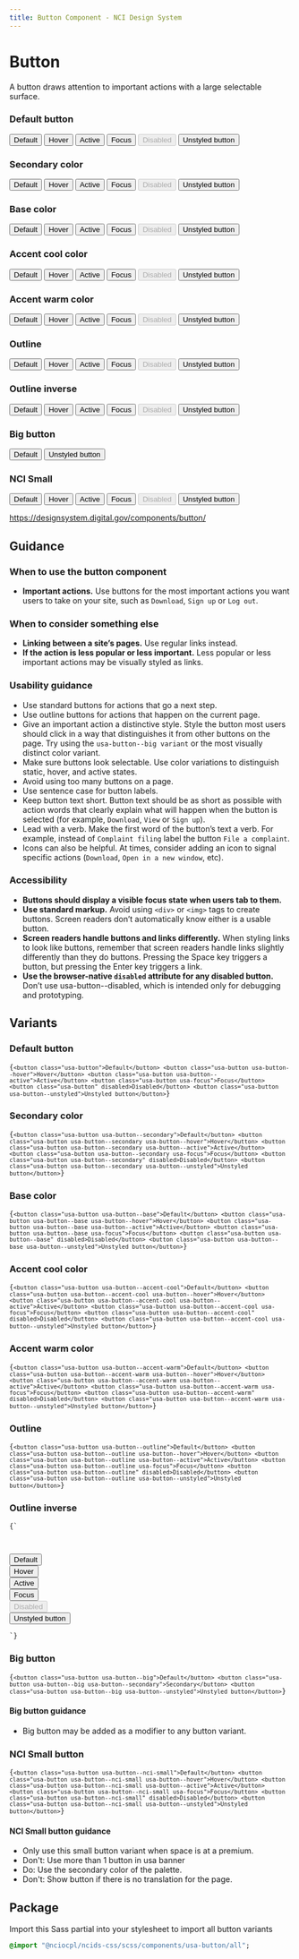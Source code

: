 ```yaml
---
title: Button Component - NCI Design System
---
```



# Button

A button draws attention to important actions with a large selectable surface.

<div className="bg-base-lightest padding-3">
	<h3 className="margin-bottom-1">Default button</h3>
	<button className="usa-button">Default</button>
	<button className="usa-button usa-button--hover">Hover</button>
	<button className="usa-button usa-button--active">Active</button>
	<button className="usa-button usa-focus">Focus</button>
	<button className="usa-button" disabled>
		Disabled
	</button>
	<button className="usa-button usa-button--unstyled">Unstyled button</button>
	<h3 className="margin-top-2 margin-bottom-1">Secondary color</h3>
	<button className="usa-button usa-button--secondary">Default</button>
	<button className="usa-button usa-button--secondary usa-button--hover">
		Hover
	</button>
	<button className="usa-button usa-button--secondary usa-button--active">
		Active
	</button>
	<button className="usa-button usa-button--secondary usa-focus">Focus</button>
	<button className="usa-button usa-button--secondary" disabled>
		Disabled
	</button>
	<button className="usa-button usa-button--secondary usa-button--unstyled">
		Unstyled button
	</button>
	<h3 className="margin-top-2 margin-bottom-1">Base color</h3>
	<button className="usa-button usa-button--base">Default</button>
	<button className="usa-button usa-button--base usa-button--hover">
		Hover
	</button>
	<button className="usa-button usa-button--base usa-button--active">
		Active
	</button>
	<button className="usa-button usa-button--base usa-focus">Focus</button>
	<button className="usa-button usa-button--base" disabled>
		Disabled
	</button>
	<button className="usa-button usa-button--base usa-button--unstyled">
		Unstyled button
	</button>
	<h3 className="margin-top-2 margin-bottom-1">Accent cool color</h3>
	<button className="usa-button usa-button--accent-cool">Default</button>
	<button className="usa-button usa-button--accent-cool usa-button--hover">
		Hover
	</button>
	<button className="usa-button usa-button--accent-cool usa-button--active">
		Active
	</button>
	<button className="usa-button usa-button--accent-cool usa-focus">
		Focus
	</button>
	<button className="usa-button usa-button--accent-cool" disabled>
		Disabled
	</button>
	<button className="usa-button usa-button--accent-cool usa-button--unstyled">
		Unstyled button
	</button>
	<h3 className="margin-top-2 margin-bottom-1">Accent warm color</h3>
	<button className="usa-button usa-button--accent-warm">Default</button>
	<button className="usa-button usa-button--accent-warm usa-button--hover">
		Hover
	</button>
	<button className="usa-button usa-button--accent-warm usa-button--active">
		Active
	</button>
	<button className="usa-button usa-button--accent-warm usa-focus">
		Focus
	</button>
	<button className="usa-button usa-button--accent-warm" disabled>
		Disabled
	</button>
	<button className="usa-button usa-button--accent-warm usa-button--unstyled">
		Unstyled button
	</button>
	<h3 className="margin-top-2 margin-bottom-1">Outline</h3>
	<button className="usa-button usa-button--outline">Default</button>
	<button className="usa-button usa-button--outline usa-button--hover">
		Hover
	</button>
	<button className="usa-button usa-button--outline usa-button--active">
		Active
	</button>
	<button className="usa-button usa-button--outline usa-focus">Focus</button>
	<button className="usa-button usa-button--outline" disabled>
		Disabled
	</button>
	<button className="usa-button usa-button--outline usa-button--unstyled">
		Unstyled button
	</button>
	<h3 className="margin-top-2 margin-bottom-1">Outline inverse</h3>
	<div className="bg-base-darkest padding-1" style="max-width: fit-content">
		<button className="usa-button usa-button--outline usa-button--inverse">
			Default
		</button>
		<button className="usa-button usa-button--outline usa-button--inverse usa-button--hover">
			Hover
		</button>
		<button className="usa-button usa-button--outline usa-button--inverse usa-button--active">
			Active
		</button>
		<button className="usa-button usa-button--outline usa-button--inverse usa-focus">
			Focus
		</button>
		<button
			className="usa-button usa-button--outline usa-button--inverse"
			disabled>
			Disabled
		</button>
		<button className="usa-button usa-button--outline usa-button--inverse usa-button--unstyled">
			Unstyled button
		</button>
	</div>
	<h3 className="margin-top-2 margin-bottom-1">Big button</h3>
	<button className="usa-button usa-button--big">Default</button>
	<button className="usa-button usa-button--big usa-button--unstyled">
		Unstyled button
	</button>
	<h3 className="margin-top-2 margin-bottom-1">NCI Small</h3>
	<button className="usa-button usa-button--nci-small">Default</button>
	<button className="usa-button usa-button--nci-small usa-button--hover">
		Hover
	</button>
	<button className="usa-button usa-button--nci-small usa-button--active">
		Active
	</button>
	<button className="usa-button usa-button--nci-small usa-focus">Focus</button>
	<button className="usa-button usa-button--nci-small" disabled>
		Disabled
	</button>
	<button className="usa-button usa-button--nci-small usa-button--unstyled">
		Unstyled button
	</button>
</div>

https://designsystem.digital.gov/components/button/

## Guidance

### When to use the button component

- **Important actions.** Use buttons for the most important actions you want users to take on your site, such as `Download`, `Sign up` or `Log out`.

### When to consider something else

- **Linking between a site’s pages.** Use regular links instead.
- **If the action is less popular or less important.** Less popular or less important actions may be visually styled as links.

### Usability guidance

- Use standard buttons for actions that go a next step.
- Use outline buttons for actions that happen on the current page.
- Give an important action a distinctive style. Style the button most users should click in a way that distinguishes it from other buttons on the page. Try using the `usa-button--big variant` or the most visually distinct color variant.
- Make sure buttons look selectable. Use color variations to distinguish static, hover, and active states.
- Avoid using too many buttons on a page.
- Use sentence case for button labels.
- Keep button text short. Button text should be as short as possible with action words that clearly explain what will happen when the button is selected (for example, `Download`, `View` or `Sign up`).
- Lead with a verb. Make the first word of the button’s text a verb. For example, instead of `Complaint filing` label the button `File a complaint`.
- Icons can also be helpful. At times, consider adding an icon to signal specific actions (`Download`, `Open in a new window`, etc).

### Accessibility

- **Buttons should display a visible focus state when users tab to them.**
- **Use standard markup.** Avoid using `<div>` or `<img>` tags to create buttons. Screen readers don’t automatically know either is a usable button.
- **Screen readers handle buttons and links differently.** When styling links to look like buttons, remember that screen readers handle links slightly differently than they do buttons. Pressing the Space key triggers a button, but pressing the Enter key triggers a link.
- **Use the browser-native `disabled` attribute for any disabled button.** Don’t use usa-button--disabled, which is intended only for debugging and prototyping.

## Variants

### Default button

<Tabs label="code">

<TabItem displayText="HTML" id="html">

<Code className="html">{`
<button class="usa-button">Default</button>
<button class="usa-button usa-button--hover">Hover</button>
<button class="usa-button usa-button--active">Active</button>
<button class="usa-button usa-focus">Focus</button>
<button class="usa-button" disabled>Disabled</button>
<button class="usa-button usa-button--unstyled">Unstyled button</button>
`}</Code>
</TabItem>

</Tabs>

### Secondary color

<Tabs label="code">

<TabItem displayText="HTML" id="html">

<Code className="html">{`
<button class="usa-button usa-button--secondary">Default</button>
<button class="usa-button usa-button--secondary usa-button--hover">Hover</button>
<button class="usa-button usa-button--secondary usa-button--active">Active</button>
<button class="usa-button usa-button--secondary usa-focus">Focus</button>
<button class="usa-button usa-button--secondary" disabled>Disabled</button>
<button class="usa-button usa-button--secondary usa-button--unstyled">Unstyled button</button>
`}</Code>
</TabItem>
</Tabs>

### Base color

<Tabs label="code">

<TabItem displayText="HTML" id="html">

<Code className="html">{`
<button class="usa-button usa-button--base">Default</button>
<button class="usa-button usa-button--base usa-button--hover">Hover</button>
<button class="usa-button usa-button--base usa-button--active">Active</button>
<button class="usa-button usa-button--base usa-focus">Focus</button>
<button class="usa-button usa-button--base" disabled>Disabled</button>
<button class="usa-button usa-button--base usa-button--unstyled">Unstyled button</button>
`}</Code>
</TabItem>
</Tabs>

### Accent cool color

<Tabs label="code">

<TabItem displayText="HTML" id="html">

<Code className="html">{`
<button class="usa-button usa-button--accent-cool">Default</button>
<button class="usa-button usa-button--accent-cool usa-button--hover">Hover</button>
<button class="usa-button usa-button--accent-cool usa-button--active">Active</button>
<button class="usa-button usa-button--accent-cool usa-focus">Focus</button>
<button class="usa-button usa-button--accent-cool" disabled>Disabled</button>
<button class="usa-button usa-button--accent-cool usa-button--unstyled">Unstyled button</button>
`}</Code>
</TabItem>
</Tabs>

### Accent warm color

<Tabs label="code">

<TabItem displayText="HTML" id="html">

<Code className="html">{`
<button class="usa-button usa-button--accent-warm">Default</button>
<button class="usa-button usa-button--accent-warm usa-button--hover">Hover</button>
<button class="usa-button usa-button--accent-warm usa-button--active">Active</button>
<button class="usa-button usa-button--accent-warm usa-focus">Focus</button>
<button class="usa-button usa-button--accent-warm" disabled>Disabled</button>
<button class="usa-button usa-button--accent-warm usa-button--unstyled">Unstyled button</button>
`}</Code>
</TabItem>
</Tabs>

### Outline

<Tabs label="code">

<TabItem displayText="HTML" id="html">

<Code className="html">{`
<button class="usa-button usa-button--outline">Default</button>
<button class="usa-button usa-button--outline usa-button--hover">Hover</button>
<button class="usa-button usa-button--outline usa-button--active">Active</button>
<button class="usa-button usa-button--outline usa-focus">Focus</button>
<button class="usa-button usa-button--outline" disabled>Disabled</button>
<button class="usa-button usa-button--outline usa-button--unstyled">Unstyled button</button>
`}</Code>
</TabItem>
</Tabs>

### Outline inverse

<Tabs label="code">

<TabItem displayText="HTML" id="html">

<Code className="html">{`
<div class="bg-black padding-2">
<button class="usa-button usa-button--outline usa-button--inverse">Default</button>
<button class="usa-button usa-button--outline usa-button--inverse usa-button--hover">Hover</button>
<button class="usa-button usa-button--outline usa-button--inverse usa-button--active">Active</button>
<button class="usa-button usa-button--outline usa-button--inverse usa-focus">Focus</button>
<button class="usa-button usa-button--outline usa-button--inverse" disabled>Disabled</button>
<button class="usa-button usa-button--outline usa-button--inverse usa-button--unstyled">Unstyled button</button>
</div>
`}</Code>
</TabItem>
</Tabs>

### Big button

<Tabs label="code">

<TabItem displayText="HTML" id="html">

<Code className="html">{`
<button class="usa-button usa-button--big">Default</button>
<button class="usa-button usa-button--big usa-button--secondary">Secondary</button>
<button class="usa-button usa-button--big usa-button--unstyled">Unstyled button</button>
`}</Code>
</TabItem>
</Tabs>

#### Big button guidance

- Big button may be added as a modifier to any button variant.

### NCI Small button

<Tabs label="code">

<TabItem displayText="HTML" id="html">

<Code className="html">{`
<button class="usa-button usa-button--nci-small">Default</button>
<button class="usa-button usa-button--nci-small usa-button--hover">Hover</button>
<button class="usa-button usa-button--nci-small usa-button--active">Active</button>
<button class="usa-button usa-button--nci-small usa-focus">Focus</button>
<button class="usa-button usa-button--nci-small" disabled>Disabled</button>
<button class="usa-button usa-button--nci-small usa-button--unstyled">Unstyled button</button>
`}</Code>
</TabItem>
</Tabs>

#### NCI Small button guidance

- Only use this small button variant when space is at a premium.
- Don't: Use more than 1 button in usa banner
- Do: Use the secondary color of the palette.
- Don't: Show button if there is no translation for the page.

## Package

Import this Sass partial into your stylesheet to import all button variants

```sass
@import "@nciocpl/ncids-css/scss/components/usa-button/all";
```
